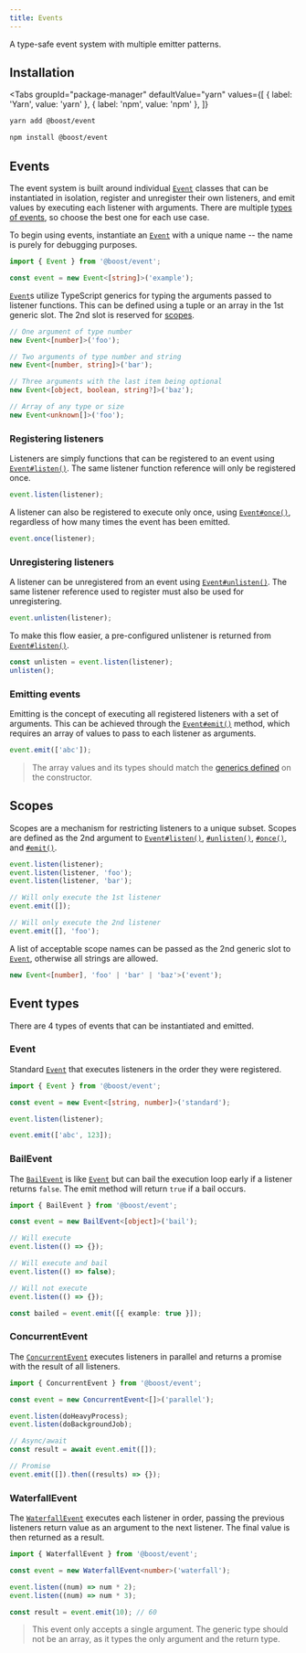 ```yaml
---
title: Events
---
```



<EnvBadges backend frontend tooling api="/api/event" />

A type-safe event system with multiple emitter patterns.

## Installation

<Tabs
  groupId="package-manager"
  defaultValue="yarn"
  values={[
    { label: 'Yarn', value: 'yarn' },
    { label: 'npm', value: 'npm' },
  ]}
>
  <TabItem value="yarn">

```bash
yarn add @boost/event
```

  </TabItem>
  <TabItem value="npm">

```bash
npm install @boost/event
```

  </TabItem>
</Tabs>

## Events

The event system is built around individual [`Event`][event] classes that can be instantiated in
isolation, register and unregister their own listeners, and emit values by executing each listener
with arguments. There are multiple [types of events](#types), so choose the best one for each use
case.

To begin using events, instantiate an [`Event`][event] with a unique name -- the name is purely for
debugging purposes.

```ts
import { Event } from '@boost/event';

const event = new Event<[string]>('example');
```

[`Event`][event]s utilize TypeScript generics for typing the arguments passed to listener functions.
This can be defined using a tuple or an array in the 1st generic slot. The 2nd slot is reserved for
[scopes](#scopes).

```ts
// One argument of type number
new Event<[number]>('foo');

// Two arguments of type number and string
new Event<[number, string]>('bar');

// Three arguments with the last item being optional
new Event<[object, boolean, string?]>('baz');

// Array of any type or size
new Event<unknown[]>('foo');
```

### Registering listeners

Listeners are simply functions that can be registered to an event using [`Event#listen()`][listen].
The same listener function reference will only be registered once.

```ts
event.listen(listener);
```

A listener can also be registered to execute only once, using [`Event#once()`][once], regardless of
how many times the event has been emitted.

```ts
event.once(listener);
```

### Unregistering listeners

A listener can be unregistered from an event using [`Event#unlisten()`][unlisten]. The same listener
reference used to register must also be used for unregistering.

```ts
event.unlisten(listener);
```

To make this flow easier, a pre-configured unlistener is returned from [`Event#listen()`][listen].

```ts
const unlisten = event.listen(listener);
unlisten();
```

### Emitting events

Emitting is the concept of executing all registered listeners with a set of arguments. This can be
achieved through the [`Event#emit()`][emit] method, which requires an array of values to pass to
each listener as arguments.

```ts
event.emit(['abc']);
```

> The array values and its types should match the [generics defined](#events) on the constructor.

## Scopes

Scopes are a mechanism for restricting listeners to a unique subset. Scopes are defined as the 2nd
argument to [`Event#listen()`][listen], [`#unlisten()`][unlisten], [`#once()`][once], and
[`#emit()`][emit].

```ts
event.listen(listener);
event.listen(listener, 'foo');
event.listen(listener, 'bar');

// Will only execute the 1st listener
event.emit([]);

// Will only execute the 2nd listener
event.emit([], 'foo');
```

A list of acceptable scope names can be passed as the 2nd generic slot to [`Event`][event],
otherwise all strings are allowed.

```ts
new Event<[number], 'foo' | 'bar' | 'baz'>('event');
```

## Event types

There are 4 types of events that can be instantiated and emitted.

### Event

Standard [`Event`][event] that executes listeners in the order they were registered.

```ts
import { Event } from '@boost/event';

const event = new Event<[string, number]>('standard');

event.listen(listener);

event.emit(['abc', 123]);
```

### BailEvent

The [`BailEvent`](/api/event/class/BailEvent) is like [`Event`][event] but can bail the execution
loop early if a listener returns `false`. The emit method will return `true` if a bail occurs.

```ts
import { BailEvent } from '@boost/event';

const event = new BailEvent<[object]>('bail');

// Will execute
event.listen(() => {});

// Will execute and bail
event.listen(() => false);

// Will not execute
event.listen(() => {});

const bailed = event.emit([{ example: true }]);
```

### ConcurrentEvent

The [`ConcurrentEvent`](/api/event/class/ConcurrentEvent) executes listeners in parallel and returns
a promise with the result of all listeners.

```ts
import { ConcurrentEvent } from '@boost/event';

const event = new ConcurrentEvent<[]>('parallel');

event.listen(doHeavyProcess);
event.listen(doBackgroundJob);

// Async/await
const result = await event.emit([]);

// Promise
event.emit([]).then((results) => {});
```

### WaterfallEvent

The [`WaterfallEvent`](/api/event/class/WaterfallEvent) executes each listener in order, passing the
previous listeners return value as an argument to the next listener. The final value is then
returned as a result.

```ts
import { WaterfallEvent } from '@boost/event';

const event = new WaterfallEvent<number>('waterfall');

event.listen((num) => num * 2);
event.listen((num) => num * 3);

const result = event.emit(10); // 60
```

> This event only accepts a single argument. The generic type should not be an array, as it types
> the only argument and the return type.

[event]: /api/event/class/Event
[listen]: /api/event/class/Event#listen
[unlisten]: /api/event/class/Event#unlisten
[emit]: /api/event/class/Event#emit
[once]: /api/event/class/Event#once
